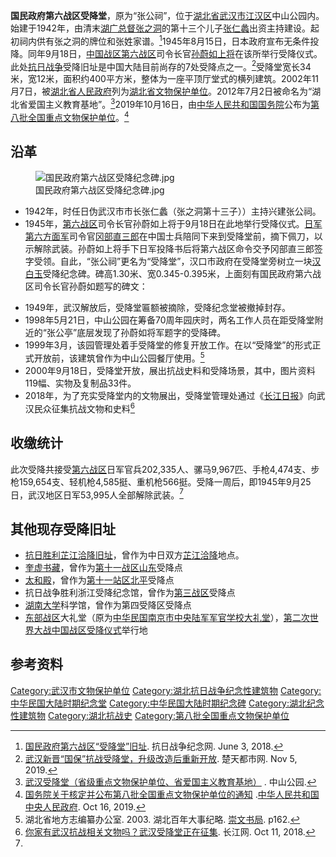 {{Coord|30.587344|114.270978|type:landmark_region:CN-11_source:GoogleMaps|display=title}}
{{文物保护单位
| 级别 = 全国
| Cat = 湖北全国重点文物保护单位
| 省区市 = 湖北省
| 图片 = 国民政府第六战区受降堂旧址.jpg
| 名称 = 国民政府第六战区受降堂旧址
| 编号 = 8-0650-5-134
| 分类 = 近现代重要史迹及代表性建筑
| 时代 = 1945年
| 所在 = {{CHN}}[[湖北省|湖北省]][[武汉市|武汉市]][[江汉区|江汉区]]
| 登录 = 2019年10月16日
}}
'''国民政府第六战区受降堂'''，原为“张公祠”，位于[[湖北省|湖北省]][[武汉市|武汉市]][[江汉区|江汉区]]中山公园内。始建于1942年，由清末[[湖广总督|湖广总督]][[张之洞|张之洞]]的第十三个儿子[[张仁蠡|张仁蠡]]出资主持建设。起初祠内供有张之洞的牌位和张姓家谱。<ref name = "kzjnw" >[https://www.krzzjn.com/html/74998.html 国民政府第六战区“受降堂”旧址]. 抗日战争纪念网. June 3, 2018.</ref>1945年8月15日，日本政府宣布无条件投降。同年9月18日，[[抗日战争第六战区|中国战区第六战区]]司令长官[[孫蔚如|孙蔚如]][[上将|上将]]在该所举行受降仪式。此处[[抗日战争|抗日战争]]受降旧址是中国大陆目前尚存的7处受降点之一。<ref name = "ctdsw" >[http://www.ctdsb.net/html/2019/1105/hubei270773.html 武汉新晋“国保”抗战受降堂，升级改造后重新开放]. 楚天都市网. Nov 5, 2019.</ref>受降堂宽长34米，宽12米，面积约400平方米，整体为一座平顶厅堂式的横列建筑。2002年11月7日，被[[湖北省人民政府|湖北省人民政府]]列为[[湖北省文物保护单位|湖北省文物保护单位]]。2012年7月2日被命名为“湖北省爱国主义教育基地”。<ref>[http://www.zhongshanpark.com/product/34.html 武汉受降堂（省级重点文物保护单位、省爱国主义教育基地）] {{Wayback|url=http://www.zhongshanpark.com/product/34.html |date=20210421201512 }}. 中山公园.</ref>2019年10月16日，由[[中华人民共和国国务院|中华人民共和国国务院]]公布为[[第八批全国重点文物保护单位|第八批全国重点文物保护单位]]。<ref>[http://www.gov.cn/zhengce/content/2019-10/16/content_5440577.htm 国务院关于核定并公布第八批全国重点文物保护单位的通知] {{Wayback|url=http://www.gov.cn/zhengce/content/2019-10/16/content_5440577.htm |date=20191016134146 }}.[[中华人民共和国中央人民政府|中华人民共和国中央人民政府]]. Oct 16, 2019.</ref>

==沿革==
[[File:国民政府第六战区受降纪念碑.jpg|thumb]]
*1942年，时任日伪武汉市市长张仁蠡（张之洞第十三子））主持兴建张公祠。
*1945年，[[抗日战争第六战区|第六战区]]司令长官孙蔚如上将于9月18日在此地举行受降仪式。[[第6方面軍_(日本陸軍)|日军第六方面军]]司令官[[岡部直三郎|冈部直三郎]]在中国士兵陪同下来到受降堂前，摘下佩刀，以示解除武装。孙蔚如上将手下日军投降书后将第六战区命令交予冈部直三郎签字受领。自此，“张公祠”更名为“受降堂”，汉口市政府在受降堂旁树立一块[[汉白玉|汉白玉]]受降纪念碑。碑高1.30米、宽0.345-0.395米，上面刻有国民政府第六战区司令长官孙蔚如题写的碑文：
{{引用|中华民国三十四年九月十八日，蔚如奉命接受日本第六方面军司令官冈部直三郎大将率属二十一万签降于此<br>{{spaces|110|type}}——第六战区司令官孙蔚如题}}
*1949年，武汉解放后，受降堂匾额被摘除，受降纪念堂被撤掉封存。
*1998年5月21日，中山公园在筹备70周年园庆时，两名工作人员在距受降堂附近的“张公亭”底层发现了孙蔚如将军题字的受降碑。
*1999年3月，该园管理处着手受降堂的修复开放工作。在以“受降堂”的形式正式开放前，该建筑曾作为中山公园餐厅使用。<ref>湖北省地方志编纂办公室. 2003. 湖北百年大事纪略. [[崇文书局|崇文书局]]. p162.</ref>
*2000年9月18日，受降堂开放，展出抗战史料和受降场景，其中，图片资料119幅、实物及复制品33件。
*2018年，为了充实受降堂内的文物展出，受降堂管理处通过《[[长江日报|长江日报]]》向武汉民众征集抗战文物和史料<ref>[http://news.cjn.cn/sywh/201810/t3288666.htm 你家有武汉抗战相关文物吗？武汉受降堂正在征集]. 长江网. Oct 11, 2018.</ref>

==收缴统计==
此次受降共接受[[抗日战争第六战区|第六战区]]日军官兵202,335人、骡马9,967匹、手枪4,474支、步枪159,654支、轻机枪4,585挺、重机枪566挺。受降一周后，即1945年9月25日，武汉地区日军53,995人全部解除武装。<ref name=kzjnw/>

==其他现存受降旧址==
*[[抗日胜利芷江洽降旧址|抗日胜利芷江洽降旧址]]，曾作为中日双方[[芷江洽降|芷江洽降]]地点。
*[[奎虚书藏|奎虚书藏]]，曾作为[[抗日戰爭第十一戰區|第十一战区]][[山东|山东]]受降点
*[[太和殿|太和殿]]，曾作为[[抗日戰爭第十一戰區|第十一站区]][[北平|北平]]受降点
*抗日战争胜利浙江受降纪念馆，曾作为[[抗日战争第三战区|第三战区]]受降点
*[[湖南大学|湖南大学]]科学馆，曾作为第四受降区受降点
*[[东部战区|东部战区]]大礼堂（原为[[中华民国|中华民国]][[南京市|南京市]][[中央陆军军官学校|中央陆军军官学校]][[中央陆军军官学校旧址|大礼堂]]），[[第二次世界大战中国战区受降仪式|第二次世界大战中国战区受降仪式]]举行地

==参考资料==
<references />

{{湖北全国重点文物保护单位}}
[[Category:武汉市文物保护单位|Category:武汉市文物保护单位]]
[[Category:湖北抗日战争纪念性建筑物|Category:湖北抗日战争纪念性建筑物]]
[[Category:中华民国大陆时期纪念堂|Category:中华民国大陆时期纪念堂]]
[[Category:中华民国大陆时期纪念碑|Category:中华民国大陆时期纪念碑]]
[[Category:湖北纪念性建筑物|Category:湖北纪念性建筑物]]
[[Category:湖北抗战史|Category:湖北抗战史]]
[[Category:第八批全国重点文物保护单位|Category:第八批全国重点文物保护单位]]